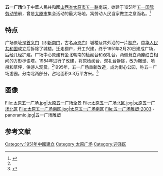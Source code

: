 {{coord|37.86111|112.56791|display=title}}
'''五一广场'''位于中華人民共和國[[山西省|山西省]][[太原市|太原市]][[五一路_(太原市)|五一路]]南端，始建于1951年[[五一国际劳动节|五一国际劳动节]]前，曾是[[太原市|太原市]]集会活动的最大场地，寓劳动人民当家做主之意而名。<ref name=About>{{cite book|author=太原市南城区地名委员会办公室|title=太原市南城区地名志|year=1989|pages=219|url=http://c.g.wanfangdata.com.cn/LocalChronicle-FZ015694.aspx|access-date=2014-07-27|archive-date=2014-07-27|archive-url=https://web.archive.org/web/20140727201238/http://c.g.wanfangdata.com.cn/LocalChronicle-FZ015694.aspx|dead-url=no}}</ref>

== 特点 ==
广场原址是[[首义门|首义门]]（即[[新南门|新南门]]，古名[[承恩门_(太原)|承恩门]]）城楼及其外沿的一片[[棚户|棚户]]。[[中华人民共和国|中华人民共和国]]成立后拆除了城楼，迁走棚户，开工兴建，终于1951年2月20日建成广场，后经几经扩建。广场中心原建有坐北朝南的检阅台和观礼台，两侧耸立两座红白相间的方形标语塔。1984年进行了改建，将原检阅台、观礼台拆除，改为雕塑、喷泉和草坪，供游人观赏。<ref name=About/>1995年，五一广场重新改造，成为街心公园，称五一广场游园。分南北两部分，占地面积3.3万平方米。<ref>{{cite book|author=山西旅游景区志丛书编委会|title=太原风景名胜志|year=2004|publisher=山西人民出版社|pages=254|url=http://c.g.wanfangdata.com.cn/LocalChronicle-FZ001631.aspx|access-date=2014-07-27|archive-date=2016-03-04|archive-url=https://web.archive.org/web/20160304200725/http://c.g.wanfangdata.com.cn/LocalChronicle-FZ001631.aspx|dead-url=no}}</ref>

== 图像 ==
<gallery mode="packed-overlay" heights="200">
File:太原五一广场.jpg|太原五一广场全景
File:太原五一广场北区.jpg|太原五一广场北区
File:太原五一广场南区.jpg|太原五一广场南区
File:五一广场雕塑-2003 - panoramio.jpg|五一广场雕塑
</gallery>
==参考文献==
{{reflist}}

[[Category:1951年中國建立|Category:1951年中國建立]]
[[Category:太原广场|Category:太原广场]]
[[Category:迎泽区|Category:迎泽区]]